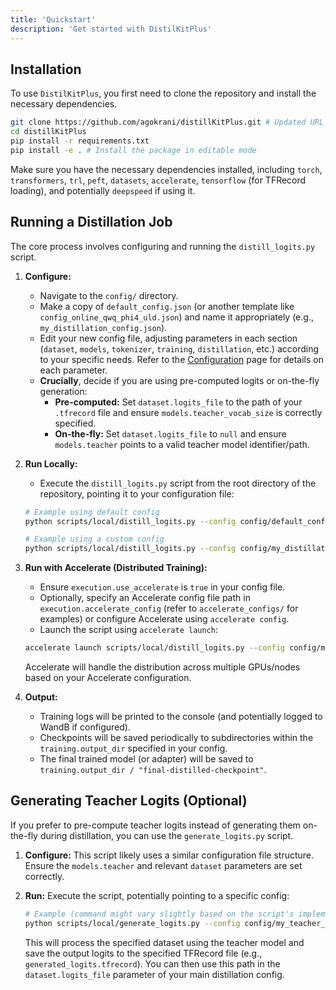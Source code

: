 ```yaml
---
title: 'Quickstart'
description: 'Get started with DistilKitPlus'
---
```


## Installation

To use `DistilKitPlus`, you first need to clone the repository and install the necessary dependencies.

```bash
git clone https://github.com/agokrani/distillKitPlus.git # Updated URL
cd distillKitPlus
pip install -r requirements.txt
pip install -e . # Install the package in editable mode
```

Make sure you have the necessary dependencies installed, including `torch`, `transformers`, `trl`, `peft`, `datasets`, `accelerate`, `tensorflow` (for TFRecord loading), and potentially `deepspeed` if using it.

## Running a Distillation Job

The core process involves configuring and running the `distill_logits.py` script.

1.  **Configure:**
    *   Navigate to the `config/` directory.
    *   Make a copy of `default_config.json` (or another template like `config_online_qwq_phi4_uld.json`) and name it appropriately (e.g., `my_distillation_config.json`).
    *   Edit your new config file, adjusting parameters in each section (`dataset`, `models`, `tokenizer`, `training`, `distillation`, etc.) according to your specific needs. Refer to the [Configuration](./essentials/configuration) page for details on each parameter.
    *   **Crucially**, decide if you are using pre-computed logits or on-the-fly generation:
        *   **Pre-computed:** Set `dataset.logits_file` to the path of your `.tfrecord` file and ensure `models.teacher_vocab_size` is correctly specified.
        *   **On-the-fly:** Set `dataset.logits_file` to `null` and ensure `models.teacher` points to a valid teacher model identifier/path.

2.  **Run Locally:**
    *   Execute the `distill_logits.py` script from the root directory of the repository, pointing it to your configuration file:

    ```bash
    # Example using default config
    python scripts/local/distill_logits.py --config config/default_config.json

    # Example using a custom config
    python scripts/local/distill_logits.py --config config/my_distillation_config.json
    ```

3.  **Run with Accelerate (Distributed Training):**
    *   Ensure `execution.use_accelerate` is `true` in your config file.
    *   Optionally, specify an Accelerate config file path in `execution.accelerate_config` (refer to `accelerate_configs/` for examples) or configure Accelerate using `accelerate config`.
    *   Launch the script using `accelerate launch`:

    ```bash
    accelerate launch scripts/local/distill_logits.py --config config/my_distillation_config.json
    ```
    Accelerate will handle the distribution across multiple GPUs/nodes based on your Accelerate configuration.

4.  **Output:**
    *   Training logs will be printed to the console (and potentially logged to WandB if configured).
    *   Checkpoints will be saved periodically to subdirectories within the `training.output_dir` specified in your config.
    *   The final trained model (or adapter) will be saved to `training.output_dir / "final-distilled-checkpoint"`.

## Generating Teacher Logits (Optional)

If you prefer to pre-compute teacher logits instead of generating them on-the-fly during distillation, you can use the `generate_logits.py` script.

1.  **Configure:** This script likely uses a similar configuration file structure. Ensure the `models.teacher` and relevant `dataset` parameters are set correctly.
2.  **Run:** Execute the script, potentially pointing to a specific config:

    ```bash
    # Example (command might vary slightly based on the script's implementation)
    python scripts/local/generate_logits.py --config config/my_teacher_config.json --output_file generated_logits.tfrecord
    ```

    This will process the specified dataset using the teacher model and save the output logits to the specified TFRecord file (e.g., `generated_logits.tfrecord`). You can then use this path in the `dataset.logits_file` parameter of your main distillation config.
